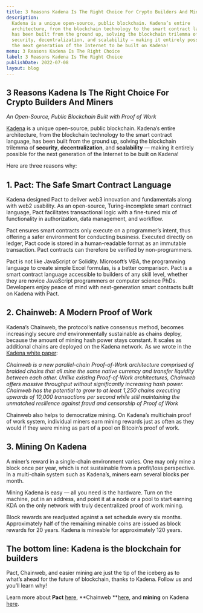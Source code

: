 ```yaml
---
title: 3 Reasons Kadena Is The Right Choice For Crypto Builders And Miners
description:
  Kadena is a unique open-source, public blockchain. Kadena’s entire
  architecture, from the blockchain technology to the smart contract language,
  has been built from the ground up, solving the blockchain trilemma of
  security, decentralization, and scalability — making it entirely possible for
  the next generation of the Internet to be built on Kadena!
menu: 3 Reasons Kadena Is The Right Choice
label: 3 Reasons Kadena Is The Right Choice
publishDate: 2022-07-08
layout: blog
---
```


## 3 Reasons Kadena Is The Right Choice For Crypto Builders And Miners

_An Open-Source, Public Blockchain Built with Proof of Work_

[Kadena](http://kadena.io) is a unique open-source, public blockchain. Kadena’s
entire architecture, from the blockchain technology to the smart contract
language, has been built from the ground up, solving the blockchain trilemma of
**security**, **decentralization**, and **scalability** — making it entirely
possible for the next generation of the Internet to be built on Kadena!

Here are three reasons why:

## 1. Pact: The Safe Smart Contract Language

Kadena designed Pact to deliver web3 innovation and fundamentals along with web2
usability. As an open-source, Turing-incomplete smart contract language, Pact
facilitates transactional logic with a fine-tuned mix of functionality in
authorization, data management, and workflow.

Pact ensures smart contracts only execute on a programmer’s intent, thus
offering a safer environment for conducting business. Executed directly on
ledger, Pact code is stored in a human-readable format as an immutable
transaction. Pact contracts can therefore be verified by non-programmers.

Pact is not like JavaScript or Solidity. Microsoft’s VBA, the programming
language to create simple Excel formulas, is a better comparison. Pact is a
smart contract language accessible to builders of any skill level, whether they
are novice JavaScript programmers or computer science PhDs. Developers enjoy
peace of mind with next-generation smart contracts built on Kadena with Pact.

## 2. Chainweb: A Modern Proof of Work

Kadena’s Chainweb, the protocol’s native consensus method, becomes increasingly
secure _and_ environmentally sustainable as chains deploy, because the amount of
mining hash power stays constant. It scales as additional chains are deployed on
the Kadena network. As we wrote in the
[Kadena white paper](https://d31d887a-c1e0-47c2-aa51-c69f9f998b07.filesusr.com/ugd/86a16f_1e25e5ac5db44fb7b7e4eb2fe845ce2d.pdf):

_Chainweb is a new parallel-chain Proof-of-Work architecture comprised of
braided chains that all mine the same native currency and transfer liquidity
between each other. Unlike existing Proof-of-Work architectures, Chainweb offers
massive throughput without significantly increasing hash power. Chainweb has the
potential to grow to at least 1,250 chains executing upwards of 10,000
transactions per second while still maintaining the unmatched resilience against
fraud and censorship of Proof of Work_

Chainweb also helps to democratize mining. On Kadena’s multichain proof of work
system, individual miners earn mining rewards just as often as they would if
they were mining as part of a pool on Bitcoin’s proof of work.

## 3. Mining On Kadena

A miner’s reward in a single-chain environment varies. One may only mine a block
once per year, which is not sustainable from a profit/loss perspective. In a
multi-chain system such as Kadena’s, miners earn several blocks per month.

Mining Kadena is easy — all you need is the hardware. Turn on the machine, put
in an address, and point it at a node or a pool to start earning KDA on the only
network with truly decentralized proof of work mining.

Block rewards are readjusted against a set schedule every six months.
Approximately half of the remaining minable coins are issued as block rewards
for 20 years. Kadena is mineable for approximately 120 years.

## The bottom line: Kadena is the blockchain for builders

Pact, Chainweb, and easier mining are just the tip of the iceberg as to what’s
ahead for the future of blockchain, thanks to Kadena. Follow us and you’ll learn
why!

Learn more about **Pact**
[here](https://docs.kadena.io/learn-pact/beginner/welcome-to-pact), **Chainweb
**[here](https://docs.kadena.io/basics/whitepapers/chainweb-layer-1), and
**mining** on Kadena
[here](https://github.com/kadena-io/chainweb-miner#what-is-mining).
